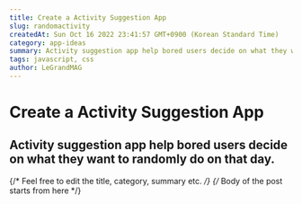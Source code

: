 ```yaml
--- 
title: Create a Activity Suggestion App
slug: randomactivity
createdAt: Sun Oct 16 2022 23:41:57 GMT+0900 (Korean Standard Time)
category: app-ideas
summary: Activity suggestion app help bored users decide on what they want to randomly do on that day.
tags: javascript, css
author: LeGrandMAG
---
```


# Create a Activity Suggestion App

## Activity suggestion app help bored users decide on what they want to randomly do on that day.

{/* Feel free to edit the title, category, summary etc. */}
{/* Body of the post starts from here */}